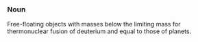 ===Noun===
{{en-noun|sg=[[sub-brown]] [[dwarf]]|pl1=sub-brown dwarfs}}

Free-floating objects with masses below the limiting mass for thermonuclear fusion of deuterium
and equal to those of planets.
